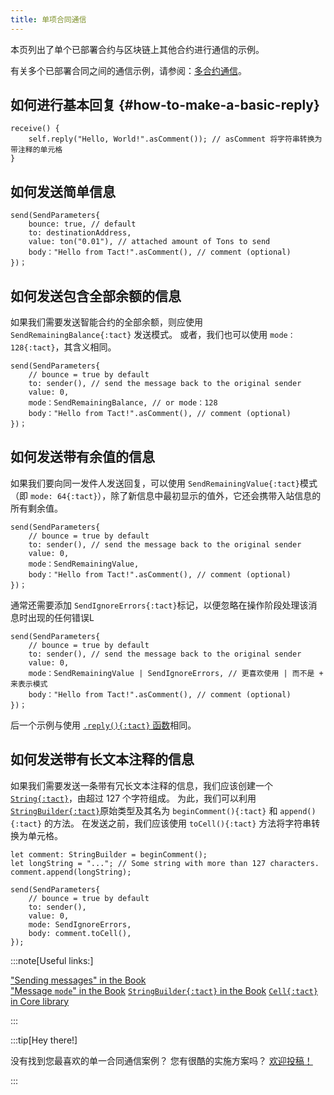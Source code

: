```yaml
---
title: 单项合同通信
---
```


本页列出了单个已部署合约与区块链上其他合约进行通信的示例。

有关多个已部署合同之间的通信示例，请参阅：[多合约通信](/cookbook/multi-communication)。

## 如何进行基本回复 {#how-to-make-a-basic-reply}

```tact
receive() {
    self.reply("Hello, World!".asComment()); // asComment 将字符串转换为带注释的单元格
}
```

## 如何发送简单信息

```tact
send(SendParameters{
    bounce: true, // default
    to: destinationAddress,
    value: ton("0.01"), // attached amount of Tons to send
    body："Hello from Tact!".asComment(), // comment (optional)
})；
```

## 如何发送包含全部余额的信息

如果我们需要发送智能合约的全部余额，则应使用 `SendRemainingBalance{:tact}` 发送模式。 或者，我们也可以使用 `mode：128{:tact}`，其含义相同。

```tact
send(SendParameters{
    // bounce = true by default
    to: sender(), // send the message back to the original sender
    value: 0,
    mode：SendRemainingBalance, // or mode：128
    body："Hello from Tact!".asComment(), // comment (optional)
})；
```

## 如何发送带有余值的信息

如果我们要向同一发件人发送回复，可以使用 `SendRemainingValue{:tact}`模式（即 `mode: 64{:tact}`），除了新信息中最初显示的值外，它还会携带入站信息的所有剩余值。

```tact
send(SendParameters{
    // bounce = true by default
    to: sender(), // send the message back to the original sender
    value: 0,
    mode：SendRemainingValue,
    body："Hello from Tact!".asComment(), // comment (optional)
})；
```

通常还需要添加 `SendIgnoreErrors{:tact}`标记，以便忽略在操作阶段处理该消息时出现的任何错误L

```tact
send(SendParameters{
    // bounce = true by default
    to: sender(), // send the message back to the original sender
    value: 0,
    mode：SendRemainingValue | SendIgnoreErrors, // 更喜欢使用 | 而不是 + 来表示模式
    body："Hello from Tact!".asComment(), // comment (optional)
})；
```

后一个示例与使用 [`.reply(){:tact}` 函数](#how-to-make-a-basic-reply)相同。

## 如何发送带有长文本注释的信息

如果我们需要发送一条带有冗长文本注释的信息，我们应该创建一个 [`String{:tact}`](/book/types#primitive-types)，由超过 $127$ 个字符组成。 为此，我们可以利用 [`StringBuilder{:tact}`](/book/types#primitive-types)原始类型及其名为 `beginComment(){:tact}` 和 `append(){:tact}` 的方法。 在发送之前，我们应该使用 `toCell(){:tact}` 方法将字符串转换为单元格。

```tact
let comment: StringBuilder = beginComment();
let longString = "..."; // Some string with more than 127 characters.
comment.append(longString);

send(SendParameters{
    // bounce = true by default
    to: sender(),
    value: 0,
    mode: SendIgnoreErrors,
    body: comment.toCell(),
});
```

:::note[Useful links:]

  ["Sending messages" in the Book](/book/send#send-message)\
  ["Message `mode`" in the Book](/book/message-mode)
  [`StringBuilder{:tact}` in the Book](/book/types#primitive-types)
  [`Cell{:tact}` in Core library](/ref/core-cells)

:::

:::tip[Hey there!]

  没有找到您最喜欢的单一合同通信案例？ 您有很酷的实施方案吗？ [欢迎投稿！](https://github.com/tact-lang/tact/issues)

:::
